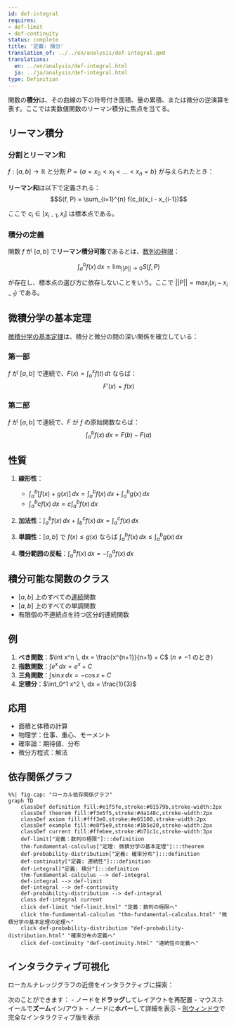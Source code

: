 ```yaml
---
id: def-integral
requires:
- def-limit
- def-continuity
status: complete
title: '定義: 積分'
translation_of: ../../en/analysis/def-integral.qmd
translations:
  en: ../en/analysis/def-integral.html
  ja: ../ja/analysis/def-integral.html
type: Definition
---
```


関数の**積分**は、その曲線の下の符号付き面積、量の累積、または微分の逆演算を表す。ここでは実数値関数のリーマン積分に焦点を当てる。

## リーマン積分

### 分割とリーマン和

$f: [a,b] \to \mathbb{R}$ と分割 $P = \{a = x_0 < x_1 < ... < x_n = b\}$ が与えられたとき：

**リーマン和**は以下で定義される：
$$S(f, P) = \sum_{i=1}^{n} f(c_i)(x_i - x_{i-1})$$

ここで $c_i \in [x_{i-1}, x_i]$ は標本点である。

### 積分の定義

関数 $f$ が $[a,b]$ で**リーマン積分可能**であるとは、[数列の極限](def-limit.qmd)：

$$\int_a^b f(x) \, dx = \lim_{||P|| \to 0} S(f, P)$$

が存在し、標本点の選び方に依存しないことをいう。ここで $||P|| = \max_i (x_i - x_{i-1})$ である。

## 微積分学の基本定理

[微積分学の基本定理](thm-fundamental-calculus.qmd)は、積分と微分の間の深い関係を確立している：

### 第一部
$f$ が $[a,b]$ で連続で、$F(x) = \int_a^x f(t) \, dt$ ならば：
$$F'(x) = f(x)$$

### 第二部
$f$ が $[a,b]$ で連続で、$F$ が $f$ の原始関数ならば：
$$\int_a^b f(x) \, dx = F(b) - F(a)$$

## 性質

1. **線形性**：
   - $\int_a^b [f(x) + g(x)] \, dx = \int_a^b f(x) \, dx + \int_a^b g(x) \, dx$
   - $\int_a^b cf(x) \, dx = c\int_a^b f(x) \, dx$

2. **加法性**：$\int_a^b f(x) \, dx + \int_b^c f(x) \, dx = \int_a^c f(x) \, dx$

3. **単調性**：$[a,b]$ で $f(x) \leq g(x)$ ならば $\int_a^b f(x) \, dx \leq \int_a^b g(x) \, dx$

4. **積分範囲の反転**：$\int_a^b f(x) \, dx = -\int_b^a f(x) \, dx$

## 積分可能な関数のクラス

- $[a,b]$ 上のすべての[連続](def-continuity.qmd)関数
- $[a,b]$ 上のすべての単調関数
- 有限個の不連続点を持つ区分的連続関数

## 例

1. **べき関数**：$\int x^n \, dx = \frac{x^{n+1}}{n+1} + C$ ($n \neq -1$ のとき)
2. **指数関数**：$\int e^x \, dx = e^x + C$
3. **三角関数**：$\int \sin x \, dx = -\cos x + C$
4. **定積分**：$\int_0^1 x^2 \, dx = \frac{1}{3}$

## 応用

- 面積と体積の計算
- 物理学：仕事、重心、モーメント
- 確率論：期待値、分布
- 微分方程式：解法

## 依存関係グラフ

```mermaid
%%| fig-cap: "ローカル依存関係グラフ"
graph TD
    classDef definition fill:#e1f5fe,stroke:#01579b,stroke-width:2px
    classDef theorem fill:#f3e5f5,stroke:#4a148c,stroke-width:2px
    classDef axiom fill:#fff3e0,stroke:#e65100,stroke-width:2px
    classDef example fill:#e8f5e9,stroke:#1b5e20,stroke-width:2px
    classDef current fill:#ffebee,stroke:#b71c1c,stroke-width:3px
    def-limit["定義：数列の極限"]:::definition
    thm-fundamental-calculus["定理: 微積分学の基本定理"]:::theorem
    def-probability-distribution["定義: 確率分布"]:::definition
    def-continuity["定義: 連続性"]:::definition
    def-integral["定義: 積分"]:::definition
    thm-fundamental-calculus --> def-integral
    def-integral --> def-limit
    def-integral --> def-continuity
    def-probability-distribution --> def-integral
    class def-integral current
    click def-limit "def-limit.html" "定義：数列の極限へ"
    click thm-fundamental-calculus "thm-fundamental-calculus.html" "微積分学の基本定理の定理へ"
    click def-probability-distribution "def-probability-distribution.html" "確率分布の定義へ"
    click def-continuity "def-continuity.html" "連続性の定義へ"
```

## インタラクティブ可視化

ローカルナレッジグラフの近傍をインタラクティブに探索：

::: {.graph-viz data-id="def-integral" data-width="700" data-height="500"}
:::

次のことができます：
- ノードを**ドラッグ**してレイアウトを再配置
- マウスホイールで**ズーム**イン/アウト
- ノードに**ホバー**して詳細を表示
- [別ウィンドウ](../../output/interactive/ja/def-integral.html){target="_blank"}で完全なインタラクティブ版を表示
